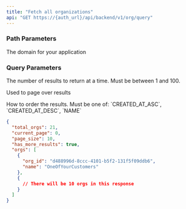 ```yaml
---
title: "Fetch all organizations"
api: "GET https://{auth_url}/api/backend/v1/org/query"
---
```


### Path Parameters

<ParamField path="auth_url" type="string" required>
  The domain for your application
</ParamField>

### Query Parameters

<ParamField query="page_size" default="10">
  The number of results to return at a time. Must be between 1 and 100.
</ParamField>

<ParamField query="page_number">Used to page over results</ParamField>

<ParamField query="order_by">
  How to order the results. Must be one of: `CREATED_AT_ASC`, `CREATED_AT_DESC`,
  `NAME`
</ParamField>

<ResponseExample>

```json
{
  "total_orgs": 21,
  "current_page": 0,
  "page_size": 10,
  "has_more_results": true,
  "orgs": [
    {
      "org_id": "d488996d-8ccc-4101-b5f2-131f5f09ddb6",
      "name": "OneOfYourCustomers"
    },
    {
      // There will be 10 orgs in this response
    }
  ]
}
```

</ResponseExample>
